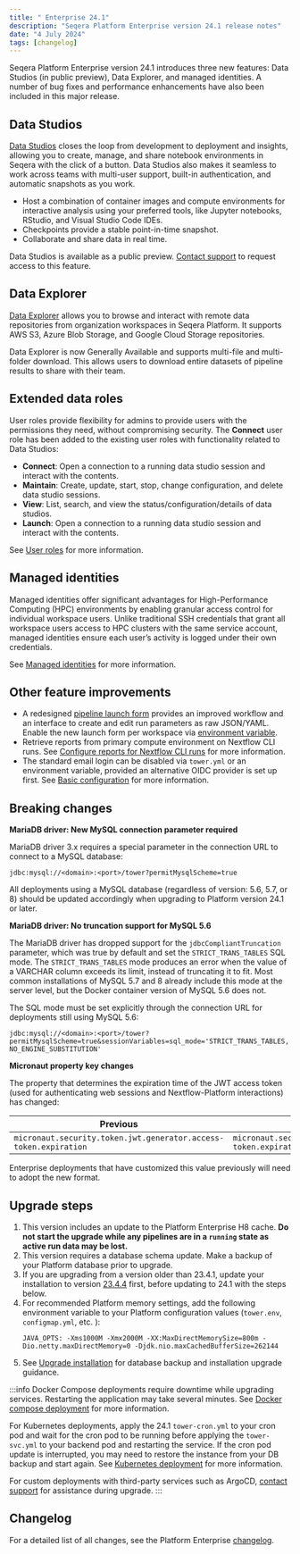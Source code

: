 ```yaml
---
title: " Enterprise 24.1"
description: "Seqera Platform Enterprise version 24.1 release notes"
date: "4 July 2024"
tags: [changelog]
---
```


Seqera Platform Enterprise version 24.1 introduces three new features: Data Studios (in public preview), Data Explorer, and managed identities. A number of bug fixes and performance enhancements have also been included in this major release.

## Data Studios

[Data Studios](../../data_studios/overview.mdx) closes the loop from development to deployment and insights, allowing you to create, manage, and share notebook environments in Seqera with the click of a button. Data Studios also makes it seamless to work across teams with multi-user support, built-in authentication, and automatic snapshots as you work.

- Host a combination of container images and compute environments for interactive analysis using your preferred tools, like Jupyter notebooks, RStudio, and Visual Studio Code IDEs.
- Checkpoints provide a stable point-in-time snapshot.
- Collaborate and share data in real time.

Data Studios is available as a public preview. [Contact support](https://support.seqera.io) to request access to this feature. 

## Data Explorer

[Data Explorer](../../data/data-explorer.mdx) allows you to browse and interact with remote data repositories from organization workspaces in Seqera Platform. It supports AWS S3, Azure Blob Storage, and Google Cloud Storage repositories.

Data Explorer is now Generally Available and supports multi-file and multi-folder download. This allows users to download entire datasets of pipeline results to share with their team.

## Extended data roles

User roles provide flexibility for admins to provide users with the permissions they need, without compromising security. The **Connect** user role has been added to the existing user roles with functionality related to Data Studios:

- **Connect**: Open a connection to a running data studio session and interact with the contents.
- **Maintain**: Create, update, start, stop, change configuration, and delete data studio sessions.
- **View**: List, search, and view the status/configuration/details of data studios.
- **Launch**: Open a connection to a running data studio session and interact with the contents.

See [User roles](../../orgs-and-teams/roles.mdx) for more information.

## Managed identities

Managed identities offer significant advantages for High-Performance Computing (HPC) environments by enabling granular access control for individual workspace users. Unlike traditional SSH credentials that grant all workspace users access to HPC clusters with the same service account, managed identities ensure each user’s activity is logged under their own credentials.

See [Managed identities](../../credentials/managed_identities.mdx) for more information. 

## Other feature improvements

- A redesigned [pipeline launch form](../../launch/launchpad.mdx#launch-form) provides an improved workflow and an interface to create and edit run parameters as raw JSON/YAML. Enable the new launch form per workspace via [environment variable](../configuration/overview.mdx#core-features).
- Retrieve reports from primary compute environment on Nextflow CLI runs. See [Configure reports for Nextflow CLI runs](../../reports/overview.mdx#configure-reports-for-nextflow-cli-runs) for more information. 
- The standard email login can be disabled via `tower.yml` or an environment variable, provided an alternative OIDC provider is set up first. See [Basic configuration](../configuration/overview.mdx#basic-configuration) for more information.

## Breaking changes

**MariaDB driver: New MySQL connection parameter required**

MariaDB driver 3.x requires a special parameter in the connection URL to connect to a MySQL database:

`jdbc:mysql://<domain>:<port>/tower?permitMysqlScheme=true`

All deployments using a MySQL database (regardless of version: 5.6, 5.7, or 8) should be updated accordingly when upgrading to Platform version 24.1 or later.

**MariaDB driver: No truncation support for MySQL 5.6**

The MariaDB driver has dropped support for the `jdbcCompliantTruncation` parameter, which was true by default and set the `STRICT_TRANS_TABLES` SQL mode. The `STRICT_TRANS_TABLES` mode produces an error when the value of a VARCHAR column exceeds its limit, instead of truncating it to fit. Most common installations of MySQL 5.7 and 8 already include this mode at the server level, but the Docker container version of MySQL 5.6 does not.

The SQL mode must be set explicitly through the connection URL for deployments still using MySQL 5.6:

`jdbc:mysql://<domain>:<port>/tower?permitMysqlScheme=true&sessionVariables=sql_mode='STRICT_TRANS_TABLES,NO_ENGINE_SUBSTITUTION'`

**Micronaut property key changes**

The property that determines the expiration time of the JWT access token (used for authenticating web sessions and Nextflow-Platform interactions) has changed:

| Previous                                                         | New                                                          |
| ---------------------------------------------------------------- | ------------------------------------------------------------ |
| `micronaut.security.token.jwt.generator.access-token.expiration` | `micronaut.security.token.generator.access-token.expiration` |
	
Enterprise deployments that have customized this value previously will need to adopt the new format.

## Upgrade steps 

1. This version includes an update to the Platform Enterprise H8 cache. **Do not start the upgrade while any pipelines are in a `running` state as active run data may be lost.**
1. This version requires a database schema update. Make a backup of your Platform database prior to upgrade.
1. If you are upgrading from a version older than 23.4.1, update your installation to version [23.4.4](./23.4.mdx) first, before updating to 24.1 with the steps below.
1. For recommended Platform memory settings, add the following environment variable to your Platform configuration values (`tower.env`, `configmap.yml`, etc. ):
    ```console 
    JAVA_OPTS: -Xms1000M -Xmx2000M -XX:MaxDirectMemorySize=800m -Dio.netty.maxDirectMemory=0 -Djdk.nio.maxCachedBufferSize=262144
    ```
1. See [Upgrade installation](../upgrade.mdx) for database backup and installation upgrade guidance.

:::info
Docker Compose deployments require downtime while upgrading services. Restarting the application may take several minutes. See [Docker compose deployment](../docker-compose.mdx) for more information.

For Kubernetes deployments, apply the 24.1 `tower-cron.yml` to your cron pod and wait for the cron pod to be running before applying the `tower-svc.yml` to your backend pod and restarting the service. If the cron pod update is interrupted, you may need to restore the instance from your DB backup and start again. See [Kubernetes deployment](../kubernetes.mdx) for more information. 

For custom deployments with third-party services such as ArgoCD, [contact support](https://support.seqera.io) for assistance during upgrade. 
::: 

## Changelog

For a detailed list of all changes, see the Platform Enterprise [changelog](./enterprise_changelog.mdx).

[gcp-vm-instance-template]: https://cloud.google.com/compute/docs/instance-templates
